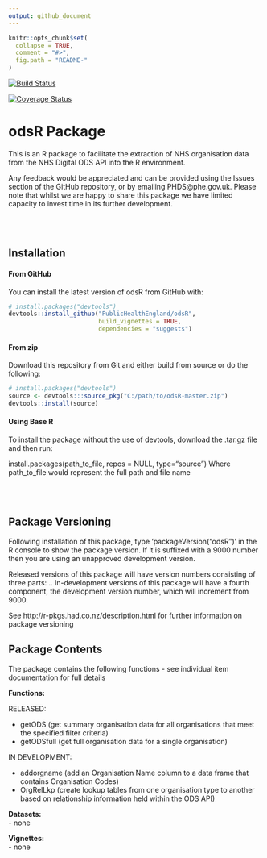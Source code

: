 ```yaml
---
output: github_document
---
```


<!-- README.md is generated from README.Rmd. Please edit that file -->

```r
knitr::opts_chunk$set(
  collapse = TRUE,
  comment = "#>",
  fig.path = "README-"
)
```

[![Build
Status](https://travis-ci.org/PublicHealthEngland/odsR.svg)](https://travis-ci.org/PublicHealthEngland/odsR)


[![Coverage
Status](https://coveralls.io/repos/github/PublicHealthEngland/odsR/badge.svg?branch=master)](https://coveralls.io/github/PublicHealthEngland/odsR?branch=master)


# odsR Package

This is an R package to facilitate the extraction of NHS organisation data from the
NHS Digital ODS API into the R environment.   


Any feedback would be appreciated and can be provided using the Issues section of the GitHub repository, or by emailing PHDS@phe.gov.uk.  Please note that whilst we are happy to share this package we have limited capacity to invest time in its further development.


<br/>
<br/>

## Installation

#### From GitHub

You can install the latest version of odsR from GitHub with:

```r

# install.packages("devtools")
devtools::install_github("PublicHealthEngland/odsR",
                         build_vignettes = TRUE,
                         dependencies = "suggests")

```

#### From zip

Download this repository from Git and either build from source or do the following:

```r

# install.packages("devtools")
source <- devtools:::source_pkg("C:/path/to/odsR-master.zip")
devtools::install(source)
```


#### Using Base R
To install the package without the use of devtools, download the .tar.gz file and then run:

install.packages(path_to_file, repos = NULL, type="source")
Where path_to_file would represent the full path and file name


<br/>
<br/>


## Package Versioning
Following installation of this package, type 'packageVersion("odsR")' in the R console to show the package version.  If it is suffixed with a 9000 number then you are using an unapproved development version.

Released versions of this package will have version numbers consisting of three parts: <major>.<minor>.<patch>
In-development versions of this package will have a fourth component, the development version number, which will increment from 9000.

See http://r-pkgs.had.co.nz/description.html for further information on package versioning


## Package Contents
The package contains the following functions - see individual item documentation for full details 

**Functions:**  

RELEASED:  

- getODS      (get summary organisation data for all organisations that meet the specified filter criteria)
- getODSfull  (get full organisation data for a single organisation)

IN DEVELOPMENT:  

- addorgname (add an Organisation Name column to a data frame that contains Organisation Codes)
- OrgRelLkp  (create lookup tables from one organisation type to another based on relationship information held within the ODS API)

**Datasets:**  
- none

**Vignettes:**  
- none


